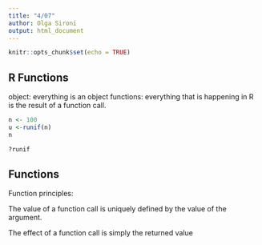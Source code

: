 ```yaml
---
title: "4/07"
author: Olga Sironi
output: html_document
---
```


```r
knitr::opts_chunk$set(echo = TRUE)
```

## R Functions
object: everything is an object
functions: everything that is happening in R is the result of a function call.

```r
n <- 100
u <-runif(n)
n
```

```r
?runif
```

## Functions
Function principles:

The value of a function call is uniquely defined by the value of the argument.

The effect of a function call is simply the returned value
